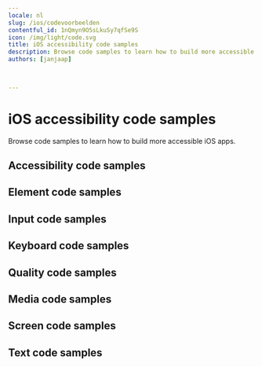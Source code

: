 ```yaml
---
locale: nl
slug: /ios/codevoorbeelden
contentful_id: 1nQmyn9O5sLkuSy7qfSe9S
icon: /img/light/code.svg
title: iOS accessibility code samples
description: Browse code samples to learn how to build more accessible iOS apps.
authors: [janjaap]


	
---
```


# iOS accessibility code samples

Browse code samples to learn how to build more accessible iOS apps.

## Accessibility code samples

<LinkList title="List of iOS Accessibility Code samples" isHighlighted={true}>
  <LinkListItem url="/nl/docs/ios/codevoorbeelden/accessibility-action" title="Accessibility action" pageTitle="Accessibility action on iOS" shortDescription="Accessibility actions provide alternative ways for users of assistive technologies to perform actions."/>
  <LinkListItem url="/nl/docs/ios/codevoorbeelden/accessibility-announcement" title="Accessibility announcement" pageTitle="Accessibility announcement on iOS" shortDescription="Users of assistive technologies should be made aware of important changes in content through accessibility announcements."/>
  <LinkListItem url="/nl/docs/ios/codevoorbeelden/accessibility-dialog" title="Accessibility dialog" pageTitle="Accessibility dialog on iOS" shortDescription="A dialog overlays the screen and offers one or more actions to proceed."/>
  <LinkListItem url="/nl/docs/ios/codevoorbeelden/accessibility-focus-indicator" title="Accessibility focus indicator" pageTitle="Accessibility focus indicator on iOS" shortDescription="Users should know which element has focus when using a keyboard or assistive technology."/>
  <LinkListItem url="/nl/docs/ios/codevoorbeelden/accessibility-focus" title="Accessibility focus" pageTitle="Accessibility focus on iOS" shortDescription="Sometimes you need to programmatically move the accessibility focus to a specific element."/>
  <LinkListItem url="/nl/docs/ios/codevoorbeelden/accessibility-focusability" title="Accessibility focusability" pageTitle="Accessibility focusability on iOS" shortDescription="An element should indicate whether it should be focusable by assistive technologies or not."/>
  <LinkListItem url="/nl/docs/ios/codevoorbeelden/accessibility-group" title="Accessibility group" pageTitle="Accessibility group on iOS" shortDescription="It is easier and quicker for users of assistive technologies to interact with grouped elements."/>
  <LinkListItem url="/nl/docs/ios/codevoorbeelden/accessibility-hint" title="Accessibility hint" pageTitle="Accessibility hint on iOS" shortDescription="An accessibility hint helps users to understand what will happen after performing an action."/>
  <LinkListItem url="/nl/docs/ios/codevoorbeelden/accessibility-label" title="Accessibility label" pageTitle="Accessibility label on iOS" shortDescription="An accessibility label helps users of assistive technologies to identify elements on the screen."/>
  <LinkListItem url="/nl/docs/ios/codevoorbeelden/accessibility-language" title="Accessibility language" pageTitle="Accessibility language on iOS" shortDescription="When content is written in multiple languages, foreign words should ideally be indicated in their respective language."/>
  <LinkListItem url="/nl/docs/ios/codevoorbeelden/accessibility-link" title="Accessibility link" pageTitle="Accessibility link on iOS" shortDescription="Links should be accessible for users of assistive technologies."/>
  <LinkListItem url="/nl/docs/ios/codevoorbeelden/accessibility-live-region" title="Accessibility live region" pageTitle="Accessibility live region on iOS" shortDescription="A live region allows users of assistive technologies to receive updates whenever important information on the screen changes."/>
  <LinkListItem url="/nl/docs/ios/codevoorbeelden/accessibility-modal" title="Accessibility modal" pageTitle="Accessibility modal on iOS" shortDescription="A modal overlays the screen with additional content."/>
  <LinkListItem url="/nl/docs/ios/codevoorbeelden/accessibility-name" title="Accessibility name" pageTitle="Accessibility name on iOS" shortDescription="The accessibility name indicates the name used for interface elements by assistive technologies."/>
  <LinkListItem url="/nl/docs/ios/codevoorbeelden/accessibility-order" title="Accessibility order" pageTitle="Accessibility order on iOS" shortDescription="Assistive technologies try to determine a logical accessibility order based on the placement and properties of the elements on the screen."/>
  <LinkListItem url="/nl/docs/ios/codevoorbeelden/accessibility-role" title="Accessibility role" pageTitle="Accessibility role on iOS" shortDescription="An accessibility role helps users of assistive technologies to understand the purpose of elements on the screen."/>
  <LinkListItem url="/nl/docs/ios/codevoorbeelden/accessibility-state" title="Accessibility state" pageTitle="Accessibility state on iOS" shortDescription="An accessibility state helps users of assistive technologies to understand the state of elements on the screen."/>
  <LinkListItem url="/nl/docs/ios/codevoorbeelden/accessibility-value" title="Accessibility value" pageTitle="Accessibility value on iOS" shortDescription="An accessibility value helps users of assistive technologies to understand the value of elements on the screen."/>
</LinkList>

## Element code samples

<LinkList title="List of iOS Element Code samples" isHighlighted={true}>
  <LinkListItem url="/nl/docs/ios/codevoorbeelden/element-focus-change" title="Element focus change" pageTitle="Element focus change on iOS" shortDescription="Whenever an element receives focus, it should not automatically trigger an event which changes context."/>
  <LinkListItem url="/nl/docs/ios/codevoorbeelden/element-identification" title="Element identification" pageTitle="Element identification on iOS" shortDescription="Functionality that is repeated on multiple screens should use consistent identification."/>
  <LinkListItem url="/nl/docs/ios/codevoorbeelden/element-position" title="Element position" pageTitle="Element position on iOS" shortDescription="Components that are repeated on multiple screens should have a consistent position."/>
</LinkList>

## Input code samples

<LinkList title="List of iOS Input Code samples" isHighlighted={true}>
  <LinkListItem url="/nl/docs/ios/codevoorbeelden/input-cancellation" title="Input cancellation" pageTitle="Input cancellation on iOS" shortDescription="Users should be able to cancel accidental interaction."/>
  <LinkListItem url="/nl/docs/ios/codevoorbeelden/input-content-type" title="Input content type" pageTitle="Input content type on iOS" shortDescription="Setting the content type for input fields helps user entering data."/>
  <LinkListItem url="/nl/docs/ios/codevoorbeelden/input-errors" title="Input errors" pageTitle="Input errors on iOS" shortDescription="Users should be notified when they make input errors."/>
  <LinkListItem url="/nl/docs/ios/codevoorbeelden/input-gestures" title="Input gestures" pageTitle="Input gestures on iOS" shortDescription="Gesture activated functionality should also be available without the use of gestures."/>
  <LinkListItem url="/nl/docs/ios/codevoorbeelden/input-instructions" title="Input instructions" pageTitle="Input instructions on iOS" shortDescription="When a label might not describe the requested input sufficiently, you should add additional instructions."/>
  <LinkListItem url="/nl/docs/ios/codevoorbeelden/input-keyboard-type" title="Input keyboard type" pageTitle="Input keyboard type on iOS" shortDescription="Setting the keyboard type for input fields helps user entering data."/>
  <LinkListItem url="/nl/docs/ios/codevoorbeelden/input-label" title="Input label" pageTitle="Input label on iOS" shortDescription="Input fields should have labels so that users know what input data is expected."/>
  <LinkListItem url="/nl/docs/ios/codevoorbeelden/input-motion" title="Input motion" pageTitle="Input motion on iOS" shortDescription="Provide an alternative way for actions activated by motion, to allow everyone to use the functionality."/>
  <LinkListItem url="/nl/docs/ios/codevoorbeelden/input-predictable" title="Input predictable" pageTitle="Input predictable on iOS" shortDescription="Whenever a user provides input, there should be no change of context."/>
</LinkList>

## Keyboard code samples

<LinkList title="List of iOS Keyboard Code samples" isHighlighted={true}>
  <LinkListItem url="/nl/docs/ios/codevoorbeelden/keyboard-order" title="Keyboard order" pageTitle="Keyboard order on iOS" shortDescription="By adjusting the keyboard order, you can provide a great experience for users that control their device using a hardware keyboard."/>
  <LinkListItem url="/nl/docs/ios/codevoorbeelden/keyboard-shortcuts" title="Keyboard shortcuts" pageTitle="Keyboard shortcuts on iOS" shortDescription="Most people operate their smartphones with touch, but some people use an external keyboard."/>
</LinkList>

## Quality code samples

<LinkList title="List of iOS Quality Code samples" isHighlighted={true}>
  <LinkListItem url="/nl/docs/ios/codevoorbeelden/linting" title="Linting" pageTitle="Linting on iOS" shortDescription="Linting is the process of running a tool which analyzes your code for potential errors."/>
</LinkList>

## Media code samples

<LinkList title="List of iOS Media Code samples" isHighlighted={true}>
  <LinkListItem url="/nl/docs/ios/codevoorbeelden/audio-control" title="Audio control" pageTitle="Audio control on iOS" shortDescription="Users should be able to control audio whenever it plays automatically."/>
  <LinkListItem url="/nl/docs/ios/codevoorbeelden/audio-description" title="Audio description" pageTitle="Audio description on iOS" shortDescription="Videos should include audio description when important visual details are shown which you cannot hear."/>
  <LinkListItem url="/nl/docs/ios/codevoorbeelden/live-captions" title="Live captions" pageTitle="Live captions on iOS" shortDescription="Captions should be provided in real-time to enable users to understand what is being said in live videos."/>
  <LinkListItem url="/nl/docs/ios/codevoorbeelden/captions" title="Captions" pageTitle="Captions on iOS" shortDescription="Captions should be provided to enable users to understand what is being said in videos."/>
  <LinkListItem url="/nl/docs/ios/codevoorbeelden/transcript" title="Transcript" pageTitle="Transcript on iOS" shortDescription="Videos should contain a transcript to allow users to read what is shown in media, such as a video or podcast."/>
</LinkList>

## Screen code samples

<LinkList title="List of iOS Screen Code samples" isHighlighted={true}>
  <LinkListItem url="/nl/docs/ios/codevoorbeelden/reduced-animations" title="Reduced animations" pageTitle="Reduced animations on iOS" shortDescription="Content which conveys a sense of motion can be a barrier for users."/>
  <LinkListItem url="/nl/docs/ios/codevoorbeelden/contrast" title="Contrast" pageTitle="Contrast on iOS" shortDescription="Apps should provide enough contrast between text and its background so that it can be read by people with moderately low vision."/>
  <LinkListItem url="/nl/docs/ios/codevoorbeelden/dark-mode" title="Dark mode" pageTitle="Dark mode on iOS" shortDescription="Dark mode darkens background colours and provides a more comfortable viewing experience in low light."/>
  <LinkListItem url="/nl/docs/ios/codevoorbeelden/frequent-flashes" title="Frequent flashes" pageTitle="Frequent flashes on iOS" shortDescription="Rapidly flashing images or views can cause seizures for some users."/>
  <LinkListItem url="/nl/docs/ios/codevoorbeelden/descriptive-headers" title="Descriptive headers" pageTitle="Descriptive headers on iOS" shortDescription="Screens should have descriptive headers, this helps users find specific content and orient themselves within your app."/>
  <LinkListItem url="/nl/docs/ios/codevoorbeelden/descriptive-labels" title="Descriptive labels" pageTitle="Descriptive labels on iOS" shortDescription="Screens should have descriptive labels, these help users recognize which purpose controls have."/>
  <LinkListItem url="/nl/docs/ios/codevoorbeelden/screen-orientation" title="Screen orientation" pageTitle="Screen orientation on iOS" shortDescription="Apps should adapt to the preferred display orientation of the user."/>
  <LinkListItem url="/nl/docs/ios/codevoorbeelden/reflow" title="Reflow" pageTitle="Reflow on iOS" shortDescription="Content on the screen should reflow based on the users' preferences."/>
  <LinkListItem url="/nl/docs/ios/codevoorbeelden/search-functionality" title="Search functionality" pageTitle="Search functionality on iOS" shortDescription="Users might have difficulty finding a specific screen."/>
  <LinkListItem url="/nl/docs/ios/codevoorbeelden/skip-content" title="Skip content" pageTitle="Skip content on iOS" shortDescription="It can be helpful for users to skip repeated blocks of content."/>
  <LinkListItem url="/nl/docs/ios/codevoorbeelden/adjustable-timing" title="Adjustable timing" pageTitle="Adjustable timing on iOS" shortDescription="Everyone, including people with disabilities, should have adequate time to interact with your app."/>
  <LinkListItem url="/nl/docs/ios/codevoorbeelden/screen-title" title="Screen title" pageTitle="Screen title on iOS" shortDescription="Each screen should have a descriptive title, which helps users with identifying the screen."/>
</LinkList>

## Text code samples

<LinkList title="List of iOS Text Code samples" isHighlighted={true}>
  <LinkListItem url="/nl/docs/ios/codevoorbeelden/bold-text" title="Bold text" pageTitle="Bold text on iOS" shortDescription="Apps should use bold text when users have indicated this as a preference in the system settings."/>
  <LinkListItem url="/nl/docs/ios/codevoorbeelden/text-element" title="Text element" pageTitle="Text element on iOS" shortDescription="Always use text elements to display text, unless this is not possible due to styling, such as text logo's."/>
  <LinkListItem url="/nl/docs/ios/codevoorbeelden/localization" title="Localization" pageTitle="Localization on iOS" shortDescription="Assistive technologies, such as the screen reader, use the locale for the pronunciation of utterances."/>
  <LinkListItem url="/nl/docs/ios/codevoorbeelden/scale-text" title="Scale text" pageTitle="Scale text on iOS" shortDescription="Apps should scale text to the size specified by users in the system settings."/>
  <LinkListItem url="/nl/docs/ios/codevoorbeelden/text-spacing" title="Text spacing" pageTitle="Text spacing on iOS" shortDescription="Content should adapt to increased spacing between lines, words, letters, and paragraphs."/>
  <LinkListItem url="/nl/docs/ios/codevoorbeelden/text-truncation" title="Text truncation" pageTitle="Text truncation on iOS" shortDescription="Text should never get truncated in your app, even when users have enlarged their font size."/>
</LinkList>